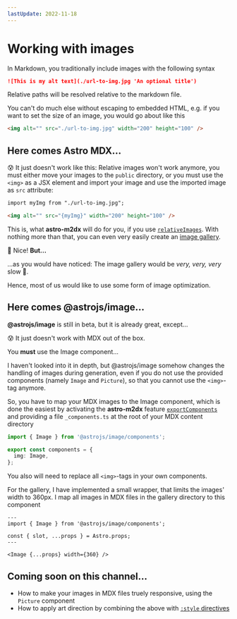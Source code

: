 ```yaml
---
lastUpdate: 2022-11-18
---
```


# Working with images

In Markdown, you traditionally include images with the following syntax

```md
![This is my alt text](./url-to-img.jpg 'An optional title')
```

Relative paths will be resolved relative to the markdown file.

You can't do much else without escaping to embedded HTML, e.g. if you want to set the size of an image, you would go about like this

```html
<img alt="" src="./url-to-img.jpg" width="200" height="100" />
```

## Here comes Astro MDX...

😰 It just doesn't work like this: Relative images won't work anymore, you must either move your images to the `public` directory, or you must use the `<img>` as a JSX element and import your image and use the imported image as `src` attribute:

```html
import myImg from "./url-to-img.jpg";

<img alt="" src="{myImg}" width="200" height="100" />
```

This is, what **astro-m2dx** will do for you, if you use [`relativeImages`](/docs#relative-images). With nothing more than that, you can even very easily create an [image gallery](/gallery).

🌴 Nice! **But...**

...as you would have noticed: The image gallery would be _very, very, very_ slow 🐌.

Hence, most of us would like to use some form of image optimization.

## Here comes @astrojs/image...

**@astrojs/image** is still in beta, but it is already great, except...

😰 It just doesn't work with MDX out of the box.

You **must** use the Image component...

I haven't looked into it in depth, but @astrojs/image somehow changes the handling of images during generation, even if you do not use the provided components (namely `Image` and `Picture`), so that you cannot use the `<img>`-tag anymore.

So, you have to map your MDX images to the Image component, which is done the easiest by activating the **astro-m2dx** feature [`exportComponents`](/docs#export-components) and providing a file `_components.ts` at the root of your MDX content directory

```ts
import { Image } from '@astrojs/image/components';

export const components = {
  img: Image,
};
```

You also will need to replace all `<img>`-tags in your own components.

For the gallery, I have implemented a small wrapper, that limits the images' width to 360px. I map all images in MDX files in the gallery directory to this component

```astro
---
import { Image } from '@astrojs/image/components';

const { slot, ...props } = Astro.props;
---

<Image {...props} width={360} />
```

## Coming soon on this channel...

- How to make your images in MDX files truely responsive, using the `Picture` component
- How to apply art direction by combining the above with [`:style` directives](/docs#style-directives)
